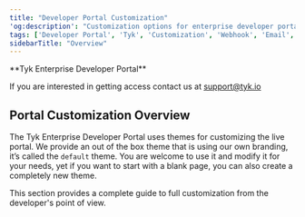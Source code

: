 ```yaml
---
title: "Developer Portal Customization"
'og:description': "Customization options for enterprise developer portal"
tags: ['Developer Portal', 'Tyk', 'Customization', 'Webhook', 'Email', 'Themes', 'Templates', 'Pages', 'Menus', 'Branding', 'User Model']
sidebarTitle: "Overview"
---
```



<Note>
**Tyk Enterprise Developer Portal**

If you are interested in getting access contact us at [support@tyk.io](<mailto:support@tyk.io?subject=Tyk Enterprise Portal Beta>)
</Note>


## Portal Customization Overview

The Tyk Enterprise Developer Portal uses themes for customizing the live portal. We provide an out of the box theme that is using our own branding, it’s called the `default` theme. You are welcome to use it and modify it for your needs, yet if you want to start with a blank page, you can also create a completely new theme.

This section provides a complete guide to full customization from the developer's point of view.
